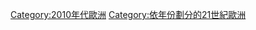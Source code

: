 {{Commons category|2010 in Europe}}

{{portal|歐洲}}
{{Year by category
|m=2
|c=0
|d=1
|y=0
|cat=歐洲
|sortkey=2010年代歐洲
|parent=依年份劃分的21世紀歐洲
|subcat=2010年各大洲
}}

[[Category:2010年代歐洲|Category:2010年代歐洲]]
[[Category:依年份劃分的21世紀歐洲|Category:依年份劃分的21世紀歐洲]]